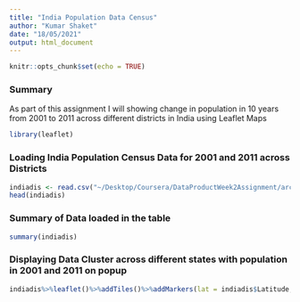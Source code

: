```yaml
---
title: "India Population Data Census"
author: "Kumar Shaket"
date: "18/05/2021"
output: html_document
---
```


```r
knitr::opts_chunk$set(echo = TRUE)
```

### Summary

As part of this assignment I will showing change in population in 10 years from 2001 to 2011 across different districts in India using Leaflet Maps

```r
library(leaflet)
```
### Loading India Population Census Data for 2001 and 2011 across Districts
```r
indiadis <- read.csv("~/Desktop/Coursera/DataProductWeek2Assignment/archive/district wise population and centroids.csv")
head(indiadis)
```
### Summary of Data loaded in the table
```r
summary(indiadis)
```
### Displaying Data Cluster across different states with population in 2001 and 2011 on popup
```r
indiadis%>%leaflet()%>%addTiles()%>%addMarkers(lat = indiadis$Latitude,lng = indiadis$Longitude,clusterOptions = markerClusterOptions(indiadis$State),popup = paste("State:",indiadis$State,"<br>", "District:",indiadis$District,"<br>","Population in 2001:",indiadis$Population.in.2001,"<br>","Population in 2011:",indiadis$Population.in.2011))
```

